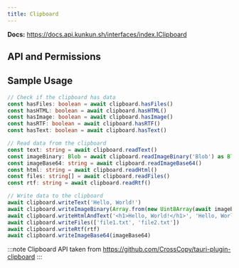 ```yaml
---
title: Clipboard
---
```


**Docs:** https://docs.api.kunkun.sh/interfaces/index.IClipboard


## API and Permissions

<ClipboardAPI />

## Sample Usage

```ts
// Check if the clipboard has data
const hasFiles: boolean = await clipboard.hasFiles()
const hasHTML: boolean = await clipboard.hasHTML()
const hasImage: boolean = await clipboard.hasImage()
const hasRTF: boolean = await clipboard.hasRTF()
const hasText: boolean = await clipboard.hasText()

// Read data from the clipboard
const text: string = await clipboard.readText()
const imageBinary: Blob = await clipboard.readImageBinary('Blob') as Blob
const imageBase64: string = await clipboard.readImageBase64()
const html: string = await clipboard.readHtml()
const files: string[] = await clipboard.readFiles()
const rtf: string = await clipboard.readRtf()

// Write data to the clipboard
await clipboard.writeText('Hello, World!')
await clipboard.writeImageBinary(Array.from(new Uint8Array(await imageBinary.arrayBuffer())));
await clipboard.writeHtmlAndText('<h1>Hello, World!</h1>', 'Hello, World!')
await clipboard.writeFiles(['file1.txt', 'file2.txt'])
await clipboard.writeRtf(rtf)
await clipboard.writeImageBase64(imageBase64)
```




:::note
Clipboard API taken from https://github.com/CrossCopy/tauri-plugin-clipboard
:::

